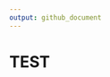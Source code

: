 ```yaml
---
output: github_document
---
```


<!-- README.md is generated from README.Rmd. Please edit that file -->


# TEST
